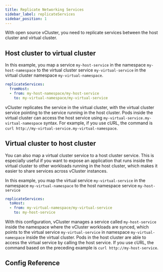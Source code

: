 ```yaml
---
title: Replicate Networking Services
sidebar_label: replicateServices
sidebar_position: 1
---
```



[comment]: # (https://www.vcluster.com/docs/networking/internal_traffic/host_to_vcluster)

[comment]: # (https://www.vcluster.com/docs/networking/internal_traffic/vcluster_to_host)

With open source vCluster, you need to replicate services between the host cluster and virtual cluster.

## Host cluster to virtual cluster

In this example, you map a service `my-host-service` in the namespace `my-host-namespace` to the virtual cluster service `my-virtual-service` in the virtual cluster namespace `my-virtual-namespace`.

```yaml
replicateServices:
  fromHost:
  - from: my-host-namespace/my-host-service
    to: my-virtual-namespace/my-virtual-service
```

vCluster replicates the service in the virtual cluster, with the virtual cluster service pointing to the service running in the host cluster. Pods inside the virtual cluster can access the host service using `my-virtual-service.my-virtual-namespace` syntax. For example, if you use cURL, the command is `curl http://my-virtual-service.my-virtual-namespace`.

## Virtual cluster to host cluster

You can also map a virtual cluster service to a host cluster service. This is especially useful if you want to expose an application that runs inside the virtual cluster to other workloads running in the host cluster, which makes it easier to share services across vCluster instances.

In this example, you map the virtual service `my-virtual-service` in the namespace `my-virtual-namespace` to the host namespace service `my-host-service`

```yaml
replicateServices:
  toHost:
  - from: my-virtual-namespace/my-virtual-service
    to: my-host-service
```

With this configuration, vCluster manages a service called `my-host-service` inside the namespace where the vCluster workloads are synced, which points to the virtual service `my-virtual-service` in namespace `my-virtual-namespace` inside the virtual cluster. Pods in the host cluster are able to access the virtual service by calling the host service. If you use cURL, the command based on the preceding example is `curl http://my-host-service`.


## Config Reference

<ReplicateServices/>
